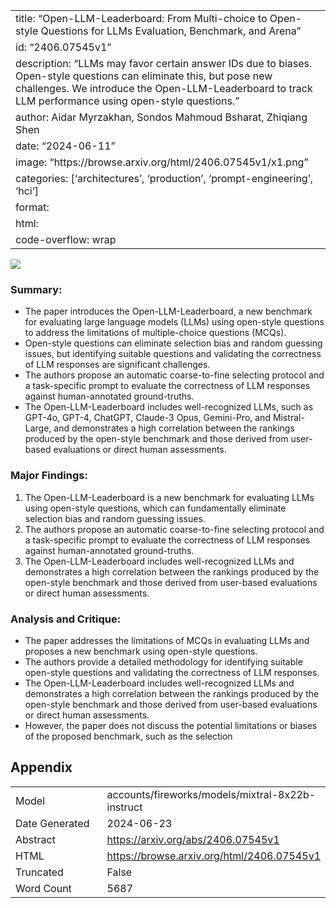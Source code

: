 
---
title: "Open-LLM-Leaderboard: From Multi-choice to Open-style Questions for LLMs Evaluation, Benchmark, and Arena"
id: "2406.07545v1"
description: "LLMs may favor certain answer IDs due to biases. Open-style questions can eliminate this, but pose new challenges. We introduce the Open-LLM-Leaderboard to track LLM performance using open-style questions."
author: Aidar Myrzakhan, Sondos Mahmoud Bsharat, Zhiqiang Shen
date: "2024-06-11"
image: "https://browse.arxiv.org/html/2406.07545v1/x1.png"
categories: ['architectures', 'production', 'prompt-engineering', 'hci']
format:
  html:
    code-overflow: wrap
---

![](https://browse.arxiv.org/html/2406.07545v1/x1.png)

### Summary:

- The paper introduces the Open-LLM-Leaderboard, a new benchmark for evaluating large language models (LLMs) using open-style questions to address the limitations of multiple-choice questions (MCQs).
- Open-style questions can eliminate selection bias and random guessing issues, but identifying suitable questions and validating the correctness of LLM responses are significant challenges.
- The authors propose an automatic coarse-to-fine selecting protocol and a task-specific prompt to evaluate the correctness of LLM responses against human-annotated ground-truths.
- The Open-LLM-Leaderboard includes well-recognized LLMs, such as GPT-4o, GPT-4, ChatGPT, Claude-3 Opus, Gemini-Pro, and Mistral-Large, and demonstrates a high correlation between the rankings produced by the open-style benchmark and those derived from user-based evaluations or direct human assessments.

### Major Findings:

1. The Open-LLM-Leaderboard is a new benchmark for evaluating LLMs using open-style questions, which can fundamentally eliminate selection bias and random guessing issues.
2. The authors propose an automatic coarse-to-fine selecting protocol and a task-specific prompt to evaluate the correctness of LLM responses against human-annotated ground-truths.
3. The Open-LLM-Leaderboard includes well-recognized LLMs and demonstrates a high correlation between the rankings produced by the open-style benchmark and those derived from user-based evaluations or direct human assessments.

### Analysis and Critique:

- The paper addresses the limitations of MCQs in evaluating LLMs and proposes a new benchmark using open-style questions.
- The authors provide a detailed methodology for identifying suitable open-style questions and validating the correctness of LLM responses.
- The Open-LLM-Leaderboard includes well-recognized LLMs and demonstrates a high correlation between the rankings produced by the open-style benchmark and those derived from user-based evaluations or direct human assessments.
- However, the paper does not discuss the potential limitations or biases of the proposed benchmark, such as the selection

## Appendix

|          |          |
|----------|----------|
| Model     | accounts/fireworks/models/mixtral-8x22b-instruct       |
| Date Generated     | 2024-06-23       |
| Abstract | [https://arxiv.org/abs/2406.07545v1](https://arxiv.org/abs/2406.07545v1)        |
| HTML     | [https://browse.arxiv.org/html/2406.07545v1](https://browse.arxiv.org/html/2406.07545v1)       |
| Truncated       | False       |
| Word Count       | 5687       |